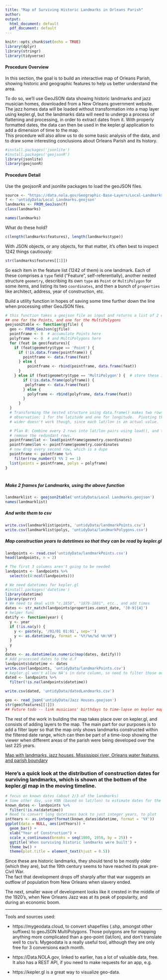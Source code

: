 ```yaml
---
title: "Map of Surviving Historic Landmarks in Orleans Parish"
author:
output:
  html_document: default
  pdf_document: default
---
```


```r
knitr::opts_chunk$set(echo = TRUE)
library(dplyr)
library(stringr)
library(tidyverse)
```

#### Procedure Overview
In this section, the goal is to build an interactive map of Orleans Parish,
showing historic and geographic features to help us better understand the area.

To do so, we'll use GeoJSON data showing historic landmarks and jazz musician
homes, downloaded from a New Orleans government website.  The jazz homes data
will be loaded without transformation into a map layer using kepler.gl, but the
landmarks data will need to undergo a process of flattening and processing, in
order to extract dates from it.  With properly formatted dates, the data can then
be used in the kepler.gl application to add a dimension of time to the map.  
This procedure will also allow us to do some basic analysis of the data, and to
draw some interesting conclusions about Orleans Parish and its history.

```r
#install.packages('jsonlite')
#install.packages('geojsonR')
library(jsonlite)
library(geojsonR)
```

#### Procedure Detail

Use the geojsonR and jsonlite packages to load the geoJSON files.  

```r
source <- "https://data.nola.gov/Geographic-Base-Layers/Local-Landmarks/srrj-xwma"
f <- 'untidyData/Local Landmarks.geojson'
landmarks <- FROM_GeoJson(f)
class(landmarks)
```
```r
names(landmarks)
```
What do these hold?

```r
c(length(landmarks$features), length(landmarks$type))
```
With JSON objects, or any objects, for that matter, it's often best
to inspect 1242 things cautiously:
```r
str(landmarks$features[[1]])
```

So each item in the feature list (1242 of them) is one landmark.
Each of these comprises a `type` field ("Feature", self-referentially), another nested structure `geometry`, describing its own `type` as `Point` or `MultiPolygon` for some items, and listing its two `coordinates`, and then a bunch of `properties` like architect, address, year of construction, etc.

Build a utility function in hopes of saving some time further down the
line when processing other GeoJSON files.
```r
# this function takes a geojson file as input and returns a list of 2 data.frames,
## one for the Points, and one for the MultiPolygons
geojson2table <- function(gjfile) {
  geo <- FROM_GeoJson(gjfile)
  pointframe <- 0  # accumulate Points here
  polyframe  <- 0  # and MultiPolygons here
  for (feat in geo$features){
    if (feat$geometry$type == 'Point') {
      if (!is.data.frame(pointframe)) {
        pointframe <- data.frame(feat)
      } else {
          pointframe <- rbind(pointframe, data.frame(feat))
      }
    } else if (feat$geometry$type == 'MultiPolygon') {  # store these in case
        if (!is.data.frame(polyframe)) {
         polyframe <- data.frame(feat)
        } else {
          polyframe <- rbind(polyframe, data.frame(feat))
        }
      }
  }
  # Transforming the nested structure using data.frame() makes two rows for each
  # observation: 1 for the latitude and one for longitude.  Pivoting these 
  # wider doesn't work though, since each lat/lon is an actual value.

  # Plan B: Combine every 2 rows into lat/lon pairs using lead(), and then
  # remove the redundant rows.
  pointframe$lat <- lead(pointframe$geometry.coordinates)
  pointframe$lon <- pointframe$geometry.coordinates
  # now drop every second row, which is a dupe
  pointframe <- pointframe %>%
    filter(row_number() %% 2 == 1)
  list(points = pointframe, polys = polyframe)
}
```
#
##### Make 2 frames for Landmarks, using the above function
#####
```r
landmarklist <- geojson2table('untidyData/Local Landmarks.geojson')
names(landmarklist)
```
##### And write them to csv
#####
```r
write.csv(landmarklist$points, 'untidyData/landmarkPoints.csv')
write.csv(landmarklist$polys, 'untidyData/landmarkPolygons.csv')
```

##### Map construction years to datetimes so that they can be read by kepler.gl
```r
landpoints <- read.csv('untidyData/landmarkPoints.csv')
head(landpoints, n = 2)
```
```r
# The first 3 columns aren't going to be needed
landpoints <- landpoints %>%
  select(c(4:ncol(landpoints)))
```

```r
# We need datetimes for kepler.gl
#install.packages('datetime')
library(datetime)
library(purrr)
# We need to deal with "c.1850", "1879-1881", etc., and add times
dates <- str_match(landpoints$properties.const_date, '[0-9]{4}')
# helper func
datify <- function(year) {
  y <- year
  if (!is.na(y)) {
    y <- paste(y, '/01/01 01:01', sep='')
    y <- as.datetime(y, format = '%Y/%m/%d %H:%M')
  }
  y
}
dates <- as.datetime(as.numeric(map(dates, datify)))
# Add processed dates to the d.f
landpoints$datetime <- dates
write.csv(landpoints, 'untidyData/landmarkPoints.csv')
# kepler.gl won't allow NA's in date column, so need to filter those out.
dated <- landpoints %>%
  filter(!is.na(landpoints$datetime))

write.csv(dated, 'untidyData/datedLandmarks.csv')
```



```r
geo <- read_json('untidyData/Jazz Houses.geojson')
str(geo$features[[1]])
## Future todo -- link musicians' birthdays to time-lapse on kepler map.  (Not easy)
```

The rest of the work in building the map takes place over on kepler.gl,
and consists of adding layers to the map.  The main part for our purposes is to
add a filter layer so that the map only shows landmarks constructed within the
filtered date range, which can then be part of a time-loop showing the viewer
when different areas of the parish were being developed over the last 225 years.

[Map with landmarks, jazz houses, Mississippi river, Orleans water features, and parish boundary](https://kepler.gl/demo/map?mapUrl=https://dl.dropboxusercontent.com/s/zzyxejqwsl7tta8/keplergl_iz7oex.json)

### Here's a quick look at the distribution of construction dates for surviving landmarks, which is shown at the bottom of the kepler.gl map in the moving timeline.  

```r
# focus on known dates (about 2/3 of the landmarks)
# Some other day, use KNN (based on lat/lon) to estimate dates for the other 1/3
known_dates <- landpoints %>%
  filter(!is.na(datetime))
# Need to convert long datetimes back to just integer years, to plot
intYears <- as.integer(format(known_dates$datetime, format = '%Y'))
ggplot(data = NULL, aes(intYears)) +
  geom_bar() +
  xlab("Year of Construction") +
  scale_x_continuous(breaks = seq(1800, 1950, by = 25)) +
  ggtitle('When surviving historic landmarks were built') +
  theme_bw() +
  theme(plot.title = element_text(hjust = 0.5))
```
  

Since these are historic landmarks, they should tend to be mostly older (which they are), 
but the 19th century seems to have reached its peak pre-Civil War.  
The fact that development drops off sharply after that war suggests an outflow
of population from New Orleans when slavery ended.

The next, smaller wave of development looks like it crested in the middle of the 1920's,
when New Orleans Jazz was at its peak of popularity, and during an economic boom.


--------------------------------------------

Tools and sources used:  

- https://mygeodata.cloud, to convert shapefiles (.shp, amongst
other suffixes) to geoJSON MultiPolygons.  Those polygons are for mapping anything
more complicated than a geo-point (lat/lon), and don't translate well to csv's.
Mygeodata is a really useful tool, although they are only free for 3 conversions
each month.

- https://Data.NOLA.gov, linked to earlier, has a lot of valuable data, free.
It also has a REST API, if you need to make requests for an app, e.g.

- https://kepler.gl is a great way to visualize geo-data.  






